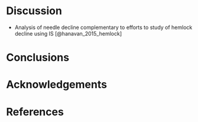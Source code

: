 # Discussion

- Analysis of needle decline complementary to efforts to study of hemlock decline using IS [@hanavan_2015_hemlock]

# Conclusions

# Acknowledgements

# References
